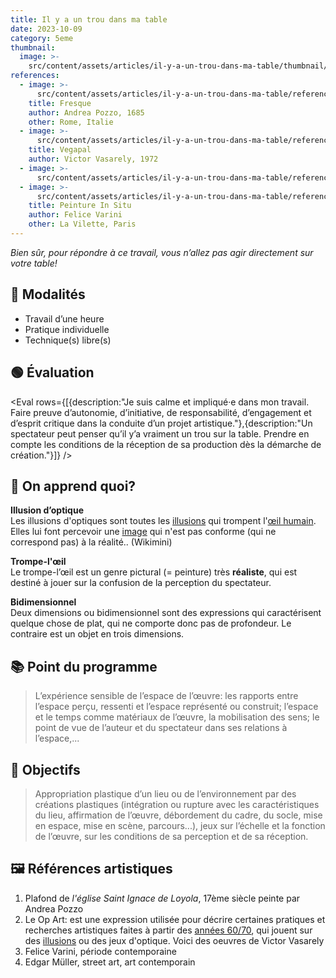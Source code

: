 ```yaml
---
title: Il y a un trou dans ma table
date: 2023-10-09
category: 5eme
thumbnail:
  image: >-
    src/content/assets/articles/il-y-a-un-trou-dans-ma-table/thumbnail/image.webp
references:
  - image: >-
      src/content/assets/articles/il-y-a-un-trou-dans-ma-table/references/0/image.webp
    title: Fresque
    author: Andrea Pozzo, 1685
    other: Rome, Italie
  - image: >-
      src/content/assets/articles/il-y-a-un-trou-dans-ma-table/references/1/image.webp
    title: Vegapal
    author: Victor Vasarely, 1972
  - image: >-
      src/content/assets/articles/il-y-a-un-trou-dans-ma-table/references/2/image.webp
  - image: >-
      src/content/assets/articles/il-y-a-un-trou-dans-ma-table/references/3/image.webp
    title: Peinture In Situ
    author: Felice Varini
    other: La Vilette, Paris
---
```

*Bien sûr, pour répondre à ce travail, vous n’allez pas agir directement sur votre table!*

## **👀 Modalités**

* Travail d’une heure
* Pratique individuelle
* Technique(s) libre(s)

## 🟢 Évaluation

<Eval rows={[{description:"Je suis calme et impliqué·e dans mon travail. Faire preuve d’autonomie, d’initiative, de responsabilité, d’engagement et d’esprit critique dans la conduite d’un projet artistique."},{description:"Un spectateur peut penser qu’il y’a vraiment un trou sur la table. Prendre en compte les conditions de la réception de sa production dès la démarche de création."}]} />

## 🧐 On apprend quoi?

**Illusion d’optique**\
Les illusions d'optiques sont toutes les [illusions](https://fr.wikimini.org/w/index.php?title=Illusion\&action=edit\&redlink=1) qui trompent l'[œil humain](https://fr.wikimini.org/wiki/%C5%92il). Elles lui font percevoir une [image](https://fr.wikimini.org/wiki/Image) qui n'est pas conforme (qui ne correspond pas) à la réalité.. (Wikimini)

**Trompe-l'œil**\
Le trompe-l’œil est un genre pictural (= peinture) très **réaliste**, qui est destiné à jouer sur la confusion de la perception du spectateur.

**Bidimensionnel**\
Deux dimensions ou bidimensionnel sont des expressions qui caractérisent quelque chose de plat, qui ne comporte donc pas de profondeur. Le contraire est un objet en trois dimensions.

## 📚 Point du programme

> L’expérience sensible de l’espace de l’œuvre: les rapports entre l’espace perçu, ressenti et l’espace représenté ou construit; l’espace et le temps comme matériaux de l’œuvre, la mobilisation des sens; le point de vue de l’auteur et du spectateur dans ses relations à l’espace,...

## 🏁 Objectifs

> Appropriation plastique d’un lieu ou de l’environnement par des créations plastiques (intégration ou rupture avec les caractéristiques du lieu, affirmation de l’œuvre, débordement du cadre, du socle, mise en espace, mise en scène, parcours...), jeux sur l’échelle et la fonction de l’œuvre, sur les conditions de sa perception et de sa réception.

## 🖼 Références artistiques

1. Plafond de *l'église Saint Ignace de Loyola*, 17ème siècle peinte par Andrea Pozzo
2. Le Op Art: est une expression utilisée pour décrire certaines pratiques et recherches artistiques faites à partir des [années 60/70](https://fr.wikipedia.org/wiki/Ann%C3%A9es_1960), qui jouent sur des [illusions](https://fr.wikipedia.org/wiki/Illusion_optique) ou des jeux d'optique. Voici des oeuvres de Victor Vasarely
3. Felice Varini, période contemporaine
4. Edgar Müller, street art, art contemporain
